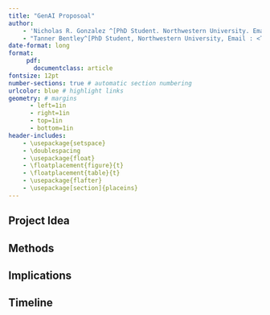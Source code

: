 ```yaml
---
title: "GenAI Proposoal"
author:
    - 'Nicholas R. Gonzalez ^[PhD Student. Northwestern University. Email: <NicholasGonzalez2029@u.northwestern.edu>]'
    - "Tanner Bentley^[PhD Student, Northwestern University, Email : <TannerBentley2029@u.northwestern.edu>]"
date-format: long
format: 
     pdf:
       documentclass: article 
fontsize: 12pt
number-sections: true # automatic section numbering
urlcolor: blue # highlight links
geometry: # margins
      - left=1in
      - right=1in
      - top=1in
      - bottom=1in
header-includes:
    - \usepackage{setspace}
    - \doublespacing
    - \usepackage{float}
    - \floatplacement{figure}{t}
    - \floatplacement{table}{t}
    - \usepackage{flafter}
    - \usepackage[section]{placeins}
---
```


## Project Idea 


## Methods 


## Implications 


## Timeline 


